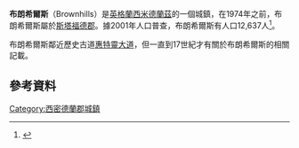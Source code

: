 {{infobox UK place
|country = 英國
|map_type= West Midlands
|latitude= 52.647
|longitude= -1.933
|static_image= [[File:Brownhills_Sign.jpg|250px]]
|static_image_caption= 布朗希爾斯的迎賓雕塑 by [http://www.a4a.com/brownhillsentran.html John McKenna]
| population = 12,676
| population_ref = ([[United_Kingdom_Census_2011|2011 Census.Ward]])<ref>{{cite web|url=http://www.neighbourhood.statistics.gov.uk/dissemination/LeadKeyFigures.do?a=7&b=13689813&c=Brownhills&d=14&e=62&g=6367767&i=1001x1003x1032x1004&m=0&r=1&s=1450350535484&enc=1|title=Walsall Ward population 2011|accessdate=17 December 2015|deadurl=yes|archiveurl=https://web.archive.org/web/20151223121135/http://www.neighbourhood.statistics.gov.uk/dissemination/LeadKeyFigures.do?a=7&b=13689813&c=Brownhills&d=14&e=62&g=6367767&i=1001x1003x1032x1004&m=0&r=1&s=1450350535484&enc=1|archivedate=2015年12月23日}}</ref>
 |official_name= 布朗希爾斯
|metropolitan_borough= [[Metropolitan_Borough_of_Walsall|Walsall]]
|region= West Midlands
|metropolitan_county= [[西米德蘭茲|西米德蘭茲]]
|constituency_westminster= [[奧爾德里奇-布朗希爾斯_(英國國會選區)|奧爾德里奇-布朗希爾斯]]
|london_distance= {{convert|128|mi|km|abbr=on}} [[Boxing_the_compass|SE]]
|post_town= WALSALL
|postcode_district = WS8
|postcode_area= WS
|dial_code= 01543
|os_grid_reference= SK045055
}}
'''布朗希爾斯'''（Brownhills）是[[英格蘭|英格蘭]][[西米德蘭茲|西米德蘭茲]]的一個城鎮，在1974年之前，布朗希爾斯屬於[[斯塔福德郡|斯塔福德郡]]。據2001年人口普查，布朗希爾斯有人口12,637人<ref name="key">{{cite web|url=http://neighbourhood.statistics.gov.uk/dissemination/LeadKeyFigures.do?a=7&b=5941034&c=WS8+6HL&d=14&e=16&g=377340&i=1x1003x1004&o=1&m=0&r=0&s=1193041788774&enc=1|title=Key Figures for 2001 Census: Census Area Statistics|publisher=Office for National Statistics|accessdate=2007-10-11|deadurl=yes|archiveurl=https://web.archive.org/web/20110525203704/http://neighbourhood.statistics.gov.uk/dissemination/LeadKeyFigures.do?a=7&b=5941034&c=WS8+6HL&d=14&e=16&g=377340&i=1x1003x1004&o=1&m=0&r=0&s=1193041788774&enc=1|archivedate=2011-05-25}}</ref>。

布朗希爾斯鄰近歷史古道[[惠特靈大道|惠特靈大道]]，但一直到17世紀才有關於布朗希爾斯的相關記載。

==參考資料==
{{Reflist}}

{{DEFAULTSORT:Brownhills}}
[[Category:西密德蘭郡城鎮|Category:西密德蘭郡城鎮]]